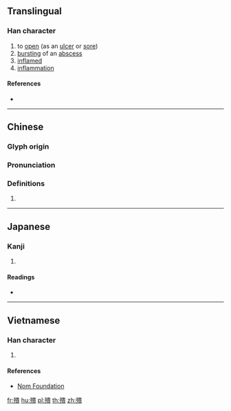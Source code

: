 ==Translingual==

===Han character===
{{Han char|rn=78|rad=歹|as=12|sn=16|four=|canj=MNLMC|ids=⿰歹貴}}

# to [[open]] (as an [[ulcer]] or [[sore]])
# [[burst]]ing of an [[abscess]]
# [[inflamed]]
# [[inflammation]]

====References====
* {{Han ref|kx=0583.180|dkj=16571|dj=0976.060|hdz=21394.150|uh=6BA8|ud=27560}}

----

==Chinese==
{{zh-forms|s=㱮}}

===Glyph origin===
{{Han etym}}

===Pronunciation===
{{zh-pron
|m=huì,kuì
|c=kui2
|mc=y
|oc=y
|ma=
|cat=v,a,n
}}

===Definitions===
{{zh-hanzi}}

# {{rfdef|lang=zh}}

----

==Japanese==

===Kanji===
{{ja-kanji|grade=|rs=歹12}}

# {{defn|lang=ja|sort=歹12}}

====Readings====
* {{ja-readings|on=[[かい]] (kai), [[え]] (e), [[こつ]] (kotsu), [[ごち]] (gochi)|kun=[[ただれる]] (tadareru)}}

----

==Vietnamese==

===Han character===
{{vi-readings|rs=歹12| hanviet = hội}}

# {{defn|lang=vi|sort=歹12}}

====References====
*[http://nomfoundation.org/common/nom_details.php?codepoint=6ba8 Nom Foundation]

[[fr:殨]]
[[hu:殨]]
[[pl:殨]]
[[th:殨]]
[[zh:殨]]